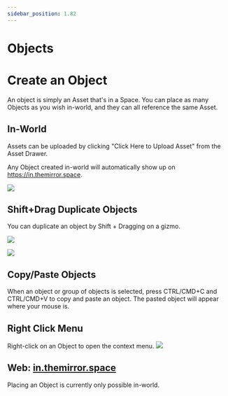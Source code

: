 ```yaml
---
sidebar_position: 1.82
---
```




# Objects

# Create an Object

An object is simply an Asset that's in a Space. You can place as many Objects as you wish in-world, and they can all reference the same Asset.

## In-World

Assets can be uploaded by clicking "Click Here to Upload Asset" from the Asset Drawer.

Any Object created in-world will automatically show up on https://in.themirror.space.

![](upload_asset.png)

## Shift+Drag Duplicate Objects

You can duplicate an object by Shift + Dragging on a gizmo.

![](2023-02-23-22-27-10.jpg)

![](2023-02-23-22-27-01.jpg)

## Copy/Paste Objects

When an object or group of objects is selected, press CTRL/CMD+C and CTRL/CMD+V to copy and paste an object. The pasted object will appear where your mouse is.

## Right Click Menu

Right-click on an Object to open the context menu.
![](2023-02-23-22-41-03.jpg)

## Web: [in.themirror.space](https://in.themirror.space)

Placing an Object is currently only possible in-world.
